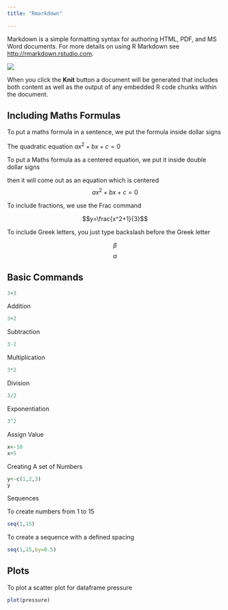 ```yaml
---
title: "Rmarkdown"

---
```


Markdown is a simple formatting syntax for authoring HTML, PDF, and MS Word documents. For more details on using R Markdown see <http://rmarkdown.rstudio.com>.

![ ](/Users/admin/Documents/GitHub/maths/bandThree2.png)

When you click the **Knit** button a document will be generated that includes both content as well as the output of any embedded R code chunks within the document.

## Including Maths Formulas

To put a maths formula in a sentence, we put the formula inside dollar signs

The quadratic equation $ax^2 + bx + c = 0$

To put a Maths formula as a centered equation, we put it inside double dollar signs

then it will come out as an equation which is centered $$ax^2 + bx + c = 0$$

To include fractions, we use the Frac command

$$y=\frac{x^2+1}{3}$$

To include Greek letters, you just type backslash before the Greek letter

$$\beta$$
$$\alpha$$



## Basic Commands

```r
3+3
```



Addition


```r
3+2
```

Subtraction
```r
3-2
```

Multiplication

```r
3*2
```

Division

```r
3/2
```

Exponentiation

```r
3^2
```

Assign Value

```r
x<-10
x+5

```

Creating A set of Numbers
```r
y<-c(1,2,3)
y
```

Sequences

To create numbers from 1 to 15

```r
seq(1,15)

```

To create a sequence with a defined spacing

```r
seq(1,15,by=0.5)
```


## Plots

To plot a scatter plot for dataframe pressure


```r
plot(pressure)
```
